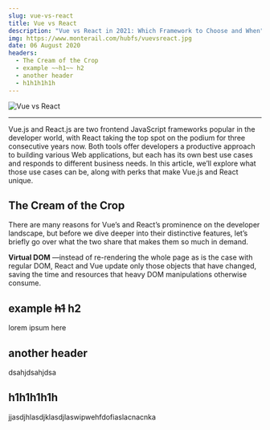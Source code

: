 ```yaml
---
slug: vue-vs-react
title: Vue vs React
description: "Vue vs React in 2021: Which Framework to Choose and When"
img: https://www.monterail.com/hubfs/vuevsreact.jpg
date: 06 August 2020
headers:
  - The Cream of the Crop
  - example ~~h1~~ h2
  - another header
  - h1h1h1h1h
---
```


![Vue vs React](https://www.monterail.com/hubfs/vuevsreact.jpg)

---

Vue.js and React.js are two frontend JavaScript frameworks popular in the developer world, with React taking the top spot on the podium for three consecutive years now. Both tools offer developers a productive approach to building various Web applications, but each has its own best use cases and responds to different business needs. In this article, we’ll explore what those use cases can be, along with perks that make Vue.js and React unique.

## The Cream of the Crop

There are many reasons for Vue’s and React’s prominence on the developer landscape, but before we dive deeper into their distinctive features, let’s briefly go over what the two share that makes them so much in demand.

**Virtual DOM** —instead of re-rendering the whole page as is the case with regular DOM, React and Vue update only those objects that have changed, saving the time and resources that heavy DOM manipulations otherwise consume.

## example ~~h1~~ h2

lorem ipsum here

## another header

dsahjdsahjdsa

## h1h1h1h1h

jjasdjhlasdjklasdjlaswipwehfdofiaslacnacnka
